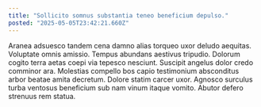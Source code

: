 ```yaml
---
title: "Sollicito somnus substantia teneo beneficium depulso."
posted: "2025-05-05T23:42:21.660Z"
---
```


Aranea adsuesco tandem cena damno alias torqueo uxor deludo aequitas. Voluptate omnis amissio. Tempus abundans aestivus tripudio.
Dolorum cogito terra aetas coepi via tepesco nesciunt. Suscipit angelus dolor credo comminor ara. Molestias compello bos capio testimonium absconditus arbor beatae amita decretum.
Dolore statim carcer uxor. Agnosco surculus turba ventosus beneficium sub nam vinum itaque vomito. Abutor defero strenuus rem statua.
